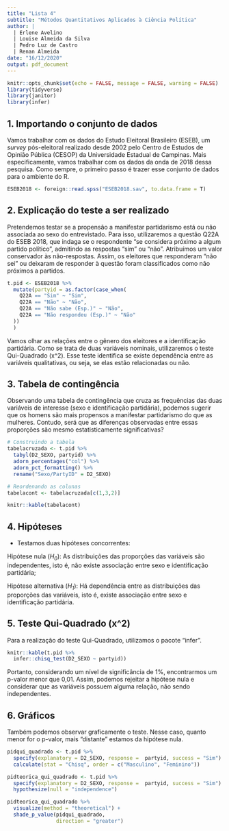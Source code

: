 ```yaml
---
title: "Lista 4"
subtitle: "Métodos Quantitativos Aplicados à Ciência Política"
author: |
  | Erlene Avelino 
  | Louise Almeida da Silva
  | Pedro Luz de Castro
  | Renan Almeida
date: "16/12/2020"
output: pdf_document
---
```


```r
knitr::opts_chunk$set(echo = FALSE, message = FALSE, warning = FALSE)
library(tidyverse)
library(janitor)
library(infer)
```

## 1. Importando o conjunto de dados

Vamos trabalhar com os dados do Estudo Eleitoral Brasileiro (ESEB), um *survey* pós-eleitoral realizado desde 2002 pelo Centro de Estudos de Opinião Pública (CESOP) da Universidade Estadual de Campinas. Mais especificamente, vamos trabalhar com os dados da onda de 2018 dessa pesquisa.
Como sempre, o primeiro passo é trazer esse conjunto de dados para o ambiente do R.

```r
ESEB2018 <- foreign::read.spss("ESEB2018.sav", to.data.frame = T)
```

## 2. Explicação do teste a ser realizado

Pretendemos testar se a propensão a manifestar partidarismo está ou não associada ao sexo do entrevistado. Para isso, utilizaremos a questão Q22A do ESEB 2018, que indaga se o respondente "se considera próximo a algum partido político", admitindo as respostas "sim" ou "não". Atribuímos um valor conservador às não-respostas. Assim, os eleitores que responderam "não sei" ou deixaram de responder à questão foram classificados como não próximos a partidos.

```r
t.pid <- ESEB2018 %>%
  mutate(partyid = as.factor(case_when(
    Q22A == "Sim" ~ "Sim",
    Q22A == "Não" ~ "Não",
    Q22A == "Não sabe (Esp.)" ~ "Não",
    Q22A == "Não respondeu (Esp.)" ~ "Não"
  ))
  )
```

Vamos olhar as relações entre o gênero dos eleitores e a identificação partidária.
Como se trata de duas variáveis nominais, utilizaremos o teste Qui-Quadrado (x^2). Esse teste identifica se existe dependência entre as variáveis qualitativas, ou seja, se elas estão relacionadas ou não.


## 3. Tabela de contingência

Observando uma tabela de contingência que cruza as frequências das duas variáveis de interesse (sexo e identificação partidária), podemos sugerir que os homens são mais propensos a manifestar partidarismo do que as mulheres. Contudo, será que as diferenças observadas entre essas proporções são mesmo estatisticamente significativas?

```r
# Construindo a tabela
tabelacruzada <- t.pid %>%
  tabyl(D2_SEXO, partyid) %>%
  adorn_percentages("col") %>%
  adorn_pct_formatting() %>%
  rename("Sexo/PartyID" = D2_SEXO)

# Reordenando as colunas
tabelacont <- tabelacruzada[c(1,3,2)]

knitr::kable(tabelacont)
```


## 4. Hipóteses

- Testamos duas hipóteses concorrentes: 

Hipótese nula (*H~0~*): As distribuições das proporções das variáveis são independentes, isto é, não existe associação entre sexo e identificação partidária;

Hipótese alternativa (*H~1~*): Há dependência entre as distribuições das proporções das variáveis, isto é, existe associação entre sexo e identificação partidária.

## 5. Teste Qui-Quadrado (x^2)

Para a realização do teste Qui-Quadrado, utilizamos o pacote "infer".

```r
knitr::kable(t.pid %>%
  infer::chisq_test(D2_SEXO ~ partyid))
```

Portanto, considerando um nível de significância de 1%, encontrarmos um p-valor menor que 0,01. Assim, podemos rejeitar a hipótese nula e considerar que as variáveis possuem alguma relação, não sendo independentes. 

## 6. Gráficos
Também podemos observar graficamente o teste. Nesse caso, quanto menor for o p-valor, mais "distante" estamos da hipótese nula. 

```r
pidqui_quadrado <- t.pid %>% 
  specify(explanatory = D2_SEXO, response =  partyid, success = "Sim") %>%
  calculate(stat = "Chisq", order = c("Masculino", "Feminino"))

pidteorica_qui_quadrado <- t.pid %>% 
  specify(explanatory = D2_SEXO, response =  partyid, success = "Sim") %>%
  hypothesize(null = "independence") 

pidteorica_qui_quadrado %>%
  visualize(method = "theoretical") + 
  shade_p_value(pidqui_quadrado,
                direction = "greater")
```

